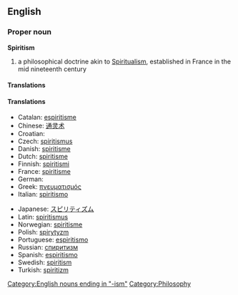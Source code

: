 {{wikipedia}}
==English==
===Proper noun===
'''Spiritism'''
# a philosophical doctrine akin to [[Spiritualism]], established in France in the mid nineteenth century
====Translations====


====Translations====
{{trans-top|}}
* Catalan: [[espiritisme]]
* Chinese: [[通灵术]]
* Croatian: {{t-|hr|spiritizam|m}}
* Czech: [[spiritismus]]
* Danish: [[spiritisme]]
* Dutch: [[spiritisme]]
* Finnish: [[spiritismi]]
* France: [[spiritisme]]
* German: {{t-|de|Spiritismus|m}}
* Greek: [[πνευματισμός]]
* Italian: [[spiritismo]]
{{trans-mid}}
* Japanese: [[スピリティズム]]
* Latin: [[spiritismus]]
* Norwegian: [[spiritisme]]
* Polish: [[spirytyzm]]
* Portuguese: [[espiritismo]]
* Russian: [[спиритизм]]
* Spanish: [[espiritismo]]
* Swedish: [[spiritism]]
* Turkish: [[spiritizm]]
{{trans-bottom}}

[[Category:English nouns ending in "-ism"]]
[[Category:Philosophy]]